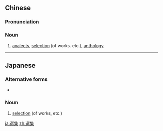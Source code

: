 {{also|选集}}
==Chinese==
{{zh-forms|s=选集}}

===Pronunciation===
{{zh-pron
|m=xuǎnjí
|c=syun2 zaap6
|mn=soán-chi̍p
|cat=n
}}

===Noun===
{{zh-noun}}

# [[analects]], [[selection]] (of works. etc.), [[anthology]]

----

==Japanese==
{{ja-kanjitab|せん|しゅう|yomi=on}}

===Alternative forms===
* {{l/ja|撰集}}

===Noun===
{{ja-noun|せんしゅう}}

# [[selection]] (of works, etc.)

[[ja:選集]]
[[zh:選集]]